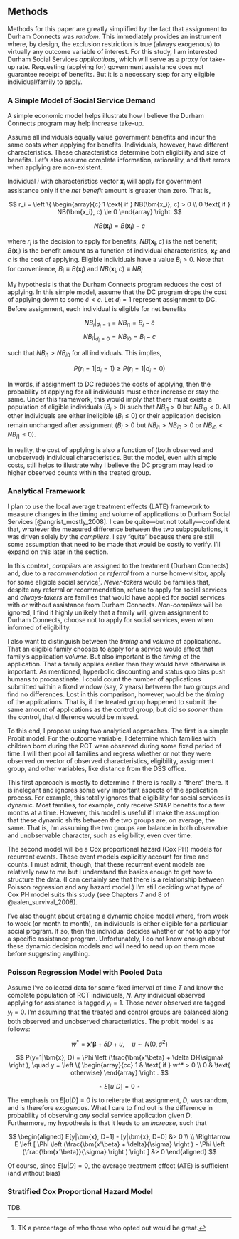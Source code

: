 ## Methods {#methods-2 -}

Methods for this paper are greatly simplified by the fact that assignment to Durham Connects was *random*. This immediately provides an instrument where, by design, the exclusion restriction is true (always exogenous) to virtually any outcome variable of interest. For this study, I am interested Durham Social Services *applications*, which will serve as a proxy for take-up rate. Requesting (applying for) government assistance does not guarantee receipt of benefits. But it is a necessary step for any eligible individual/family to apply.

### A Simple Model of Social Service Demand {-}

A simple economic model helps illustrate how I believe the Durham Connects program may help increase take-up.

Assume all individuals equally value government benefits and incur the same costs when applying for benefits. Individuals, however, have different characteristics. These characteristics determine both eligibility and size of benefits. Let's also assume complete information, rationality, and that errors when applying are non-existent.

Individual $i$ with characteristics vector $\bm{x_i}$ will apply for government assistance only if the *net benefit* amount is greater than zero. That is,

$$
r_i  = \left \{ 
  \begin{array}{c} 
    1 \text{ if } NB(\bm{x_i}, c) > 0 \\ 
    0 \text{ if } NB(\bm{x_i}, c) \le 0 
  \end{array} \right.
$$

$$
  NB(\bm{x_i}) = B(\bm{x_i}) - c
$$

where $r_i$ is the decision to apply for benefits; $NB(\bm{x_i}, c)$ is the net benefit; $B(\bm{x_i})$ is the benefit amount as a function of individual characteristics, $\bm{x_i}$; and $c$ is the cost of applying. Eligible individuals have a value $B_i > 0$. Note that for convenience, $B_i \equiv B(\bm{x_i})$ and $NB(\bm{x_i}, c) \equiv NB_i$

My hypothesis is that the Durham Connects program reduces the cost of applying. In this simple model, assume that the DC program drops the cost of applying down to some $\tilde c < c$. Let $d_i = 1$ represent assignment to DC. Before assignment, each individual is eligible for net benefits

$$NB_i|_{d_i=1} = NB_{i1} = B_i - \tilde c$$
$$NB_i|_{d_i=0} = NB_{i0} = B_i - c$$

such that $NB_{i1} > NB_{i0}$ for all individuals. This implies,

$$P(r_i = 1|d_i = 1) \ge P(r_i=1|d_i = 0)$$

In words, if assignment to DC reduces the costs of applying, then the probability of applying for all individuals must either increase or stay the same. Under this framework, this would imply that there must exists a population of eligible individuals ($B_i > 0$) such that $NB_{i1} > 0$ but $NB_{i0} < 0$. All other individuals are either ineligible ($B_i \le 0$) or their application decision remain unchanged after assignment ($B_i > 0$ but $NB_{i1} > NB_{i0} > 0$ or $NB_{i0} < NB_{i1} \le 0$).

In reality, the cost of applying is also a function of (both observed and unobserved) individual characteristics. But the model, even with simple costs, still helps to illustrate why I believe the DC program may lead to higher observed counts within the treated group.

### Analytical Framework {-}

I plan to use the local average treatment effects (LATE) framework to measure changes in the timing and volume of applications to Durham Social Services [@angrist_mostly_2008]. I can be quite---but not totally---confident that, whatever the measured difference between the two subpopulations, it was driven solely by the *compliers*. I say "quite" because there are still some assumption that need to be made that would be costly to verify. I'll expand on this later in the section.

In this context, *compliers* are assigned to the treatment (Durham Connects) and, due to a *recommendation* or *referral* from a nurse home-visitor, apply for some eligible social service^[TK a percentage of who those who opted out would be great.]. *Never-takers* would be families that, despite any referral or recommendation, refuse to apply for social services and *always-takers* are families that would have applied for social services with or without assistance from Durham Connects. *Non-compliers* will be ignored; I find it highly unlikely that a family will, given assignment to Durham Connects, choose not to apply for social services, even when informed of eligibility.

I also want to distinguish between the *timing* and *volume* of applications. That an eligible family chooses to apply for a service would affect that family's application *volume*. But also important is the *timing* of the application. That a family applies earlier than they would have otherwise is important. As mentioned, hyperbolic discounting and status quo bias push humans to procrastinate. I could count the number of applications submitted within a fixed window (say, 2 years) between the two groups and find no differences. Lost in this comparison, however, would be the *timing* of the applications. That is, if the treated group happened to submit the same amount of applications as the control group, but did so *sooner* than the control, that difference would be missed. 

To this end, I propose using two analytical approaches. The first is a simple Probit model. For the outcome variable, I determine which families with children born during the RCT were observed during some fixed period of time. I will then pool all families and regress whether or not they were observed on vector of observed characteristics, eligibility, assignment group, and other variables, like distance from the DSS office. 

This first approach is mostly to determine if there is really a "there" there. It is inelegant and ignores some very important aspects of the application process. For example, this totally ignores that eligibility for social services is dynamic. Most families, for example, only receive SNAP benefits for a few months at a time. However, this model is useful if I make the assumption that these dynamic shifts between the two groups are, on average, the same. That is, I'm assuming the two groups are balance in both observable and unobservable character, such as eligibility, even over time. 

The second model will be a Cox proportional hazard (Cox PH) models for recurrent events. These event models explicitly account for time and counts. I must admit, though, that these recurrent event models are relatively new to me but I understand the basics enough to get how to structure the data. (I can certainly see that there is a relationship between Poisson regression and any hazard model.) I'm still deciding what type of Cox PH model suits this study (see Chapters 7 and 8 of @aalen_survival_2008).

I've also thought about creating a dynamic choice model where, from week to week (or month to month), an individuals is either eligible for a particular social program. If so, then the individual decides whether or not to apply for a specific assistance program. Unfortunately, I do not know enough about these dynamic decision models and will need to read up on them more before suggesting anything.

### Poisson Regression Model with Pooled Data {-}

Assume I've collected data for some fixed interval of time $T$ and know the complete population of RCT individuals, $N$. Any individual observed applying for assistance is tagged $y_i=1$. Those never observed are tagged $y_i=0$. I'm assuming that the treated and control groups are balanced along both observed and unobserved characteristics. The probit model is as follows:

$$
w^* = \bm{x'\beta}  + \delta D + u, \quad u \sim N(0, \sigma^2)
$$

$$
P(y=1|\bm{x}, D) = \Phi \left (\frac{\bm{x'\beta}  + \delta D}{\sigma} \right ), \quad
y = \left \{ 
  \begin{array}{cc} 
    1 & \text{ if } w^* > 0 \\ 
    0 & \text{ otherwise}
  \end{array} 
  \right .
$$

$$
\star ~ E[u|D] = 0 ~ \star
$$

The emphasis on $E[u|D] = 0$ is to reiterate that assignment, $D$, was random, and is therefore *exogenous*. What I care to find out is the difference in probability of observing *any* social service application given $D$. Furthermore, my hypothesis is that it leads to an *increase*, such that

$$
\begin{aligned}
  E[y|\bm{x}, D=1] - [y|\bm{x}, D=0] &> 0 \\
  \\
  \Rightarrow E \left [ 
        \Phi \left (\frac{\bm{x'\beta}  + \delta}{\sigma} \right )
      -
        \Phi \left (\frac{\bm{x'\beta}}{\sigma} \right )
     \right ]  &> 0
\end{aligned}
$$

Of course, since $E[u|D] = 0$, the average treatment effect (ATE) is sufficient (and without bias)

### Stratified Cox Proportional Hazard Model {-}

TDB.













